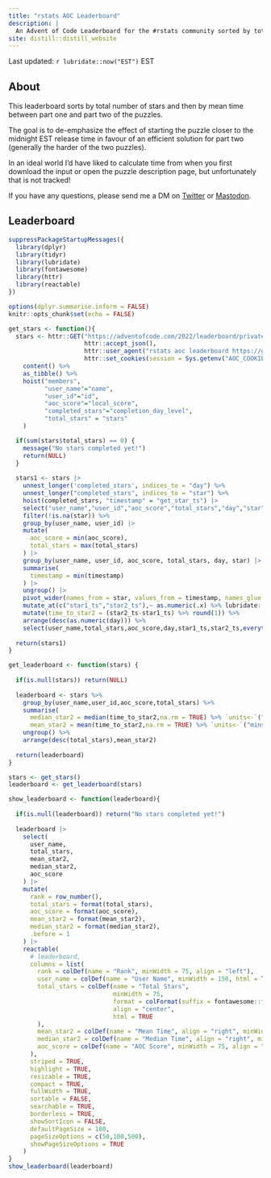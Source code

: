 ```yaml
---
title: "rstats AOC Leaderboard"
description: |
  An Advent of Code Leaderboard for the #rstats community sorted by total stars and average time to complete.
site: distill::distill_website
---
```


Last updated: `r lubridate::now("EST")` EST

## About

This leaderboard sorts by total number of stars and then by mean time between part one and part two of the puzzles. 

The goal is to de-emphasize the effect of starting the puzzle closer to the midnight EST release time in favour of an efficient solution for part two (generally the harder of the two puzzles).

In an ideal world I'd have liked to calculate time from when you first download the input or open the puzzle description page, but unfortunately that is not tracked!

If you have any questions, please send me a DM on [Twitter](https://twitter.com/_TanHo) or [Mastodon](https://fosstodon.org/@tanho).

## Leaderboard

```r
suppressPackageStartupMessages({
  library(dplyr)
  library(tidyr)
  library(lubridate)
  library(fontawesome)
  library(httr)
  library(reactable)
})

options(dplyr.summarise.inform = FALSE)
knitr::opts_chunk$set(echo = FALSE)
```

```r
get_stars <- function(){
  stars <- httr::GET("https://adventofcode.com/2022/leaderboard/private/view/1032765.json",
                     httr::accept_json(),
                     httr::user_agent("rstats aoc leaderboard https://github.com/tanho63/aoc.leaderboard"),
                     httr::set_cookies(session = Sys.getenv("AOC_COOKIE"))) %>% 
    content() %>% 
    as_tibble() %>% 
    hoist("members",
          "user_name"="name",
          "user_id"="id",
          "aoc_score"="local_score",
          "completed_stars"="completion_day_level",
          "total_stars" = "stars"
    )

  if(sum(stars$total_stars) == 0) {
    message("No stars completed yet!")
    return(NULL)
  }
  
  stars1 <- stars |>   
    unnest_longer('completed_stars', indices_to = "day") %>% 
    unnest_longer("completed_stars", indices_to = "star") %>% 
    hoist(completed_stars, "timestamp" = "get_star_ts") |> 
    select("user_name","user_id","aoc_score","total_stars","day","star","timestamp") %>%
    filter(!is.na(star)) %>% 
    group_by(user_name, user_id) |> 
    mutate(
      aoc_score = min(aoc_score),
      total_stars = max(total_stars)
    ) |> 
    group_by(user_name, user_id, aoc_score, total_stars, day, star) |> 
    summarise(
      timestamp = min(timestamp)
    ) |> 
    ungroup() |> 
    pivot_wider(names_from = star, values_from = timestamp, names_glue = "star{star}_ts") %>% 
    mutate_at(c("star1_ts","star2_ts"),~ as.numeric(.x) %>% lubridate::as_datetime(tz = "America/Toronto")) %>% 
    mutate(time_to_star2 = (star2_ts-star1_ts) %>% round(1)) %>% 
    arrange(desc(as.numeric(day))) %>% 
    select(user_name,total_stars,aoc_score,day,star1_ts,star2_ts,everything())  
  
  return(stars1)
}

get_leaderboard <- function(stars) {
  
  if(is.null(stars)) return(NULL)
  
  leaderboard <- stars %>% 
    group_by(user_name,user_id,aoc_score,total_stars) %>% 
    summarise(
      median_star2 = median(time_to_star2,na.rm = TRUE) %>% `units<-`("mins") %>%  round(1),
      mean_star2 = mean(time_to_star2,na.rm = TRUE) %>% `units<-`("mins") %>% round(1)) %>% 
    ungroup() %>% 
    arrange(desc(total_stars),mean_star2)  
  
  return(leaderboard)
}

stars <- get_stars()
leaderboard <- get_leaderboard(stars)

```
```r
show_leaderboard <- function(leaderboard){
  
  if(is.null(leaderboard)) return("No stars completed yet!")
  
  leaderboard |> 
    select(
      user_name,
      total_stars,
      mean_star2,
      median_star2,
      aoc_score
    ) |> 
    mutate(
      rank = row_number(),
      total_stars = format(total_stars),
      aoc_score = format(aoc_score),
      mean_star2 = format(mean_star2),
      median_star2 = format(median_star2),
      .before = 1
    ) |> 
    reactable(
      # leaderboard,
      columns = list(
        rank = colDef(name = "Rank", minWidth = 75, align = "left"),
        user_name = colDef(name = "User Name", minWidth = 150, html = TRUE),
        total_stars = colDef(name = "Total Stars",
                             minWidth = 75,
                             format = colFormat(suffix = fontawesome::fa("star", fill = "#FABC2A")),
                             align = "center",
                             html = TRUE
        ),
        mean_star2 = colDef(name = "Mean Time", align = "right", minWidth = 75),
        median_star2 = colDef(name = "Median Time", align = "right", minWidth = 75),
        aoc_score = colDef(name = "AOC Score", minWidth = 75, align = "center")
      ),
      striped = TRUE,
      highlight = TRUE,
      resizable = TRUE,
      compact = TRUE,
      fullWidth = TRUE,
      sortable = FALSE,
      searchable = TRUE,
      borderless = TRUE,
      showSortIcon = FALSE,
      defaultPageSize = 100,
      pageSizeOptions = c(50,100,500),
      showPageSizeOptions = TRUE
    )
}
show_leaderboard(leaderboard)

```

